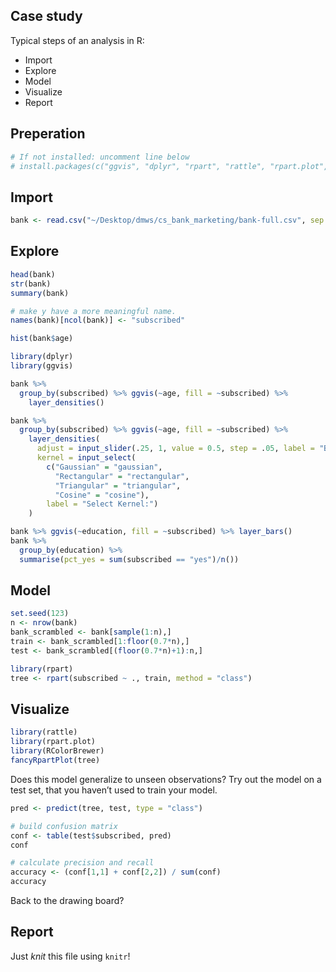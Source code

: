 ## Case study

Typical steps of an analysis in R:

- Import
- Explore
- Model
- Visualize
- Report

## Preperation

```r
# If not installed: uncomment line below
# install.packages(c("ggvis", "dplyr", "rpart", "rattle", "rpart.plot", "RColorBrewer"))  
```

## Import

```r
bank <- read.csv("~/Desktop/dmws/cs_bank_marketing/bank-full.csv", sep = ";")
```

## Explore

```r
head(bank)
str(bank)
summary(bank)

# make y have a more meaningful name.
names(bank)[ncol(bank)] <- "subscribed"

hist(bank$age)

library(dplyr)
library(ggvis)

bank %>% 
  group_by(subscribed) %>% ggvis(~age, fill = ~subscribed) %>%
    layer_densities()

bank %>% 
  group_by(subscribed) %>% ggvis(~age, fill = ~subscribed) %>%
    layer_densities(
      adjust = input_slider(.25, 1, value = 0.5, step = .05, label = "Bandwidth adjustment"),
      kernel = input_select(
        c("Gaussian" = "gaussian",
          "Rectangular" = "rectangular",
          "Triangular" = "triangular",
          "Cosine" = "cosine"),
        label = "Select Kernel:")
    )

bank %>% ggvis(~education, fill = ~subscribed) %>% layer_bars()
bank %>% 
  group_by(education) %>%
  summarise(pct_yes = sum(subscribed == "yes")/n())
```

## Model

```r
set.seed(123)
n <- nrow(bank)
bank_scrambled <- bank[sample(1:n),]
train <- bank_scrambled[1:floor(0.7*n),]
test <- bank_scrambled[(floor(0.7*n)+1):n,]

library(rpart)
tree <- rpart(subscribed ~ ., train, method = "class")
```

## Visualize

```r
library(rattle)
library(rpart.plot)
library(RColorBrewer)
fancyRpartPlot(tree)
```

Does this model generalize to unseen observations? Try out the model on a test set, that you haven't used to train your model.

```r
pred <- predict(tree, test, type = "class")

# build confusion matrix
conf <- table(test$subscribed, pred)
conf

# calculate precision and recall
accuracy <- (conf[1,1] + conf[2,2]) / sum(conf)
accuracy
```

Back to the drawing board?

## Report

Just _knit_ this file using `knitr`!